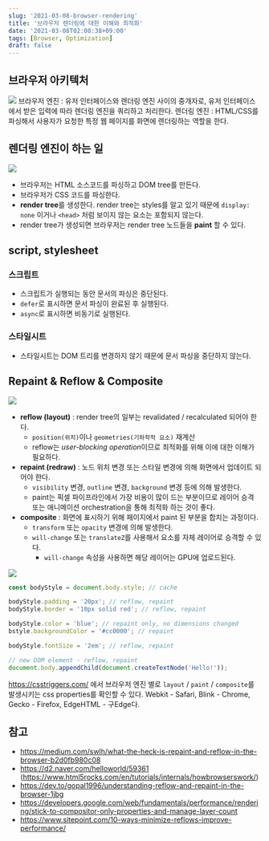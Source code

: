 ```yaml
---
slug: '2021-03-08-browser-rendering'
title: '브라우저 렌더링에 대한 이해와 최적화'
date: '2021-03-08T02:08:38+09:00'
tags: [Browser, Optimization]
draft: false
---
```


## 브라우저 아키텍처

![](../../assets/image-8.png)
브라우저 엔진 : 유저 인터페이스와 렌더링 엔진 사이의 중개자로, 유저 인터페이스에서 받은 입력에 따라 렌더링 엔진을 쿼리하고 처리한다.
렌더링 엔진 : HTML/CSS를 파싱해서 사용자가 요청한 특정 웹 페이지를 화면에 렌더링하는 역할을 한다.

## 렌더링 엔진이 하는 일

![](../../assets/image-9.png)

- 브라우저는 HTML 소스코드를 파싱하고 DOM tree를 만든다.
- 브라우저가 CSS 코드를 파싱한다.
- **render tree**를 생성한다. render tree는 styles를 알고 있기 때문에 `display: none` 이거나 `<head>` 처럼 보이지 않는 요소는 포함되지 않는다.
- render tree가 생성되면 브라우저는 render tree 노드들을 **paint** 할 수 있다.

## script, stylesheet

### 스크립트

- 스크립트가 실행되는 동안 문서의 파싱은 중단된다.
- `defer`로 표시하면 문서 파싱이 완료된 후 실행된다.
- `async`로 표시하면 비동기로 실행된다.

### 스타일시트

- 스타일시트는 DOM 트리를 변경하지 않기 때문에 문서 파싱을 중단하지 않는다.

## Repaint & Reflow & Composite

![](../../assets/image-10.png)

- **reflow (layout)** : render tree의 일부는 revalidated / recalculated 되어야 한다.
  - `position(위치)`이나 `geometries(기하학적 요소)` 재계산
  - reflow는 *user-blocking operation*이므로 최적화를 위해 이에 대한 이해가 필요하다.
- **repaint (redraw)** : 노드 위치 변경 또는 스타일 변경에 의해 화면에서 업데이트 되어야 한다.
  - `visibility` 변경, `outline` 변경, `background` 변경 등에 의해 발생한다.
  - paint는 픽셀 파이프라인에서 가장 비용이 많이 드는 부분이므로 레이어 승격 또는 애니메이션 orchestration을 통해 최적화 하는 것이 좋다.
- **composite** : 화면에 표시하기 위해 페이지에서 paint 된 부분을 합치는 과정이다.
  - `transform` 또는 `opacity` 변경에 의해 발생한다.
  - `will-change` 또는 `translateZ`를 사용해서 요소를 자체 레이어로 승격할 수 있다.
    - `will-change` 속성을 사용하면 해당 레이어는 GPU에 업로드된다.

![](../../assets/image-11.png)

```js
const bodyStyle = document.body.style; // cache

bodyStyle.padding = '20px'; // reflow, repaint
bodyStyle.border = '10px solid red'; // reflow, repaint

bodyStyle.color = 'blue'; // repaint only, no dimensions changed
bstyle.backgroundColor = '#cc0000'; // repaint

bodyStyle.fontSize = '2em'; // reflow, repaint

// new DOM element - reflow, repaint
document.body.appendChild(document.createTextNode('Hello!'));
```

https://csstriggers.com/ 에서 브라우저 엔진 별로 `layout` / `paint` / `composite`를 발생시키는 css properties를 확인할 수 있다. Webkit - Safari, Blink - Chrome, Gecko - Firefox, EdgeHTML - 구Edge다.

## 참고

- https://medium.com/swlh/what-the-heck-is-repaint-and-reflow-in-the-browser-b2d0fb980c08
- https://d2.naver.com/helloworld/59361 (https://www.html5rocks.com/en/tutorials/internals/howbrowserswork/)
- https://dev.to/gopal1996/understanding-reflow-and-repaint-in-the-browser-1jbg
- https://developers.google.com/web/fundamentals/performance/rendering/stick-to-compositor-only-properties-and-manage-layer-count
- https://www.sitepoint.com/10-ways-minimize-reflows-improve-performance/

